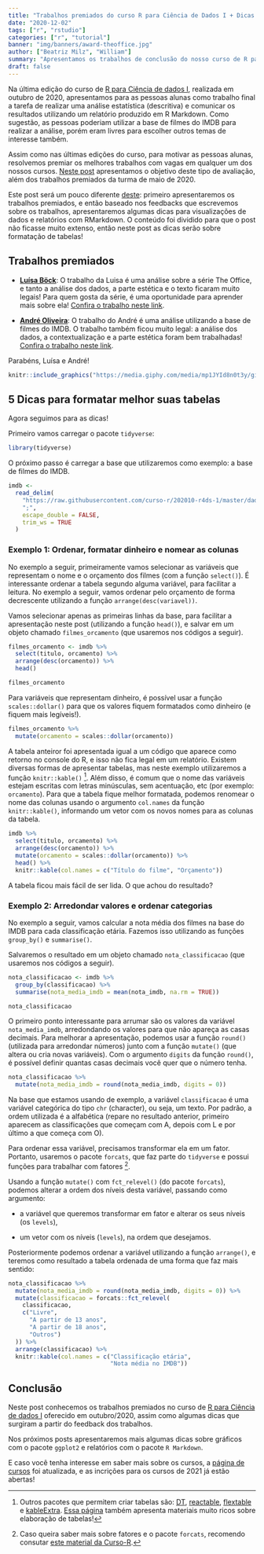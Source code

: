 ```yaml
---
title: "Trabalhos premiados do curso R para Ciência de Dados I + Dicas !"
date: "2020-12-02"
tags: ["r", "rstudio"]
categories: ["r", "tutorial"]
banner: "img/banners/award-theoffice.jpg"
author: ["Beatriz Milz", "William"]
summary: "Apresentamos os trabalhos de conclusão do nosso curso de R para Ciência de Dados I que foram premiados, e comentamos algumas dicas sobre elaboração de tabelas em relatórios."
draft: false
---
```


Na última edição do curso de [R para Ciência de dados I](https://www.curso-r.com/cursos/r4ds-1/), realizada em outubro de 2020,  apresentamos para as pessoas alunas como trabalho final a tarefa de realizar uma análise estatística (descritiva) e comunicar os resultados utilizando um relatório produzido em R Markdown. Como sugestão, as pessoas poderiam utilizar a base de filmes do IMDB para realizar a análise, porém eram livres para escolher outros temas de interesse também.

Assim como nas últimas edições do curso, para motivar as pessoas alunas, resolvemos premiar os melhores trabalhos com vagas em qualquer um dos nossos cursos. [Neste post](https://www.curso-r.com/blog/2020-06-20-melhores-trabalhos-r4ds1/) apresentamos o objetivo deste tipo de avaliação, além dos trabalhos premiados da turma de maio de 2020.

Este post será um pouco diferente [deste](https://www.curso-r.com/blog/2020-06-20-melhores-trabalhos-r4ds1/): primeiro apresentaremos os trabalhos premiados, e então baseado nos feedbacks que escrevemos sobre os trabalhos, apresentaremos algumas dicas para visualizações de dados e relatórios com RMarkdown. O conteúdo foi dividido para que o post não ficasse muito extenso, então neste post as dicas serão sobre formatação de tabelas!

## Trabalhos premiados

- **[Luísa Böck](https://twitter.com/lgiselebock)**: O trabalho da Luisa é uma análise sobre a série The Office, e tanto a análise dos dados, a parte estética e o texto ficaram muito legais! Para quem gosta da série, é uma oportunidade para aprender mais sobre ela!  [Confira o trabalho neste link](https://curso-r.github.io/202010-r4ds-1/trabalho_final/Luisa_Bock.html).

- **[André Oliveira](https://twitter.com/AbispoAndre)**: O trabalho do André é uma análise utilizando a base de filmes do IMDB. O trabalho também ficou muito legal: a análise dos dados, a contextualização e a parte estética foram bem trabalhadas! [Confira o trabalho neste link](https://curso-r.github.io/202010-r4ds-1/trabalho_final/Andre_Oliveira.html).


Parabéns, Luísa e André!


```r
knitr::include_graphics("https://media.giphy.com/media/mp1JYId8n0t3y/giphy.gif")
```


## 5 Dicas para formatar melhor suas tabelas


Agora seguimos para as dicas!

Primeiro vamos carregar o pacote `tidyverse`:
```r
library(tidyverse)
```


O próximo passo é carregar a base que utilizaremos como exemplo: a base de filmes do IMDB.

```r

imdb <-
  read_delim(
    "https://raw.githubusercontent.com/curso-r/202010-r4ds-1/master/dados/imdb2.csv",
    ";",
    escape_double = FALSE,
    trim_ws = TRUE
  )

```




### Exemplo 1: Ordenar, formatar dinheiro e nomear as colunas

No exemplo a seguir, primeiramente vamos selecionar as variáveis que representam o nome e o orçamento dos filmes (com a função `select()`). É interessante ordenar a tabela segundo alguma variável, para facilitar a leitura. No exemplo a seguir, vamos ordenar pelo orçamento de forma decrescente utilizando a função `arrange(desc(variavel))`. 

Vamos selecionar apenas as primeiras linhas da base, para facilitar a apresentação neste post (utilizando a função `head()`), e salvar em um objeto chamado `filmes_orcamento` (que usaremos nos códigos a seguir).

```r
filmes_orcamento <- imdb %>%
  select(titulo, orcamento) %>%
  arrange(desc(orcamento)) %>% 
  head()

filmes_orcamento
```

Para variáveis que representam dinheiro, é possível usar a função `scales::dollar()` para que os valores fiquem formatados como dinheiro (e fiquem mais legíveis!). 

```r
filmes_orcamento %>% 
  mutate(orcamento = scales::dollar(orcamento)) 
```

A tabela anteiror foi apresentada igual a um código que aparece como retorno no console do R, e isso não fica legal em um relatório. Existem diversas formas de apresentar tabelas, mas neste exemplo utilizaremos a função `knitr::kable()` ^[Outros pacotes que permitem criar tabelas são: [DT](https://rstudio.github.io/DT/), [reactable](https://glin.github.io/reactable/index.html), [flextable](https://davidgohel.github.io/flextable/articles/overview.html) e [kableExtra](https://cran.r-project.org/web/packages/kableExtra/vignettes/awesome_table_in_html.html). [Essa página](https://rfortherestofus.com/2019/11/how-to-make-beautiful-tables-in-r/) também apresenta materiais muito ricos sobre elaboração de tabelas!]. Além disso, é comum que o nome das variáveis estejam escritas com letras minúsculas, sem acentuação, etc (por exemplo: `orcamento`). Para que a tabela fique melhor formatada, podemos renomear o nome das colunas usando o argumento `col.names` da função `knitr::kable()`, informando um vetor com os novos nomes para as colunas da tabela.

```r
imdb %>%
  select(titulo, orcamento) %>%
  arrange(desc(orcamento)) %>% 
  mutate(orcamento = scales::dollar(orcamento)) %>%
  head() %>%
  knitr::kable(col.names = c("Título do filme", "Orçamento"))
```

A tabela ficou mais fácil de ser lida. O que achou do resultado?

### Exemplo 2: Arredondar valores e ordenar categorias

No exemplo a seguir, vamos calcular a nota média dos filmes na base do IMDB para cada classificação etária. Fazemos isso utilizando as funções `group_by()` e `summarise()`.

Salvaremos o resultado em um objeto chamado `nota_classificacao` (que usaremos nos códigos a seguir).

```r
nota_classificacao <- imdb %>%
  group_by(classificacao) %>%
  summarise(nota_media_imdb = mean(nota_imdb, na.rm = TRUE)) 

nota_classificacao
```


O primeiro ponto interessante para arrumar são os valores da variável `nota_media_imdb`, arredondando os valores para que não apareça as casas decimais. Para melhorar a apresentação, podemos usar a função `round()` (utilizada para arredondar números) junto com a função `mutate()` (que altera ou cria novas variáveis). Com o argumento `digits` da função `round()`, é possível definir quantas casas decimais você quer que o número tenha.

```r
nota_classificacao %>%
  mutate(nota_media_imdb = round(nota_media_imdb, digits = 0))
```
Na base que estamos usando de exemplo, a variável `classificacao` é uma variável categórica do tipo `chr` (character), ou seja, um texto. Por padrão, a ordem utilizada é a alfabética (repare no resultado anterior, primeiro aparecem as classificações que começam com A, depois com L e por último a que começa com O).

Para ordenar essa variável, precisamos transformar ela em um fator. Portanto, usaremos o pacote `forcats`, que faz parte do `tidyverse` e possui funções para trabalhar com fatores ^[Caso queira saber mais sobre fatores e o pacote `forcats`, recomendo consutar [este material da Curso-R](https://www.curso-r.com/material/forcats/).].

Usando a função `mutate()` com `fct_relevel()` (do pacote `forcats`), podemos alterar a ordem dos níveis desta variável,  passando como argumento:

  - a variável que queremos transformar em fator e alterar os seus níveis (os `levels`), 
  
  - um vetor com os níveis (`levels`), na ordem que desejamos.
  
Posteriormente podemos ordenar a variável utilizando a função `arrange()`, e teremos como resultado a tabela ordenada de uma forma que faz mais sentido:

```r
nota_classificacao %>%
  mutate(nota_media_imdb = round(nota_media_imdb, digits = 0)) %>%
  mutate(classificacao = forcats::fct_relevel(
    classificacao,
    c("Livre",
      "A partir de 13 anos",
      "A partir de 18 anos",
      "Outros")
  )) %>%
  arrange(classificacao) %>%
  knitr::kable(col.names = c("Classificação etária",
                             "Nota média no IMDB"))
```

## Conclusão

Neste post conhecemos os trabalhos premiados no curso de [R para Ciência de dados I](https://www.curso-r.com/cursos/r4ds-1/) oferecido em outubro/2020, assim como algumas dicas que surgiram a partir do feedback dos trabalhos.

Nos próximos posts apresentaremos mais algumas dicas sobre gráficos com o pacote `ggplot2` e relatórios com o pacote `R Markdown`. 

E caso você tenha interesse em saber mais sobre os cursos, a [página de cursos](https://www.curso-r.com/cursos/) foi atualizada, e as incrições para os cursos de 2021 já estão abertas!
